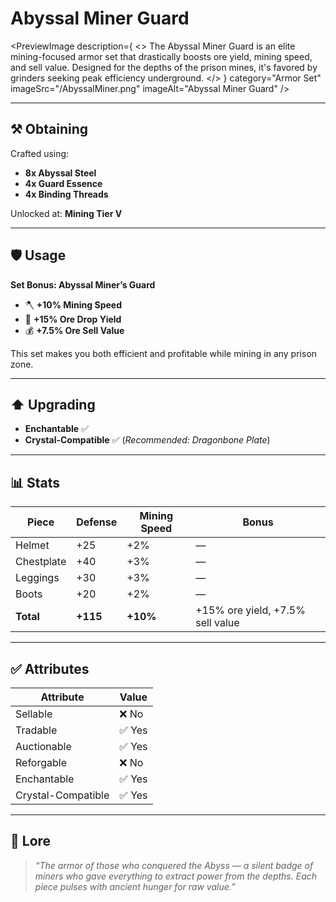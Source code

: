 
# Abyssal Miner Guard

<PreviewImage
  description={
    <>
      The <span className="text-[#651DB1]">Abyssal Miner Guard</span> is an elite mining-focused armor
      set that drastically boosts ore yield, mining speed, and sell value. Designed for the depths
      of the prison mines, it's favored by grinders seeking peak efficiency underground.
    </>
  }
  category="Armor Set"
  imageSrc="/AbyssalMiner.png"
  imageAlt="Abyssal Miner Guard"
/>

---

## ⚒️ Obtaining

Crafted using:
- **8x Abyssal Steel**
- **4x Guard Essence**
- **4x Binding Threads**

Unlocked at: **Mining Tier V**

---

## 🛡️ Usage

**Set Bonus: Abyssal Miner’s Guard**
- 🪓 **+10% Mining Speed**
- 💎 **+15% Ore Drop Yield**
- 💰 **+7.5% Ore Sell Value**

This set makes you both efficient and profitable while mining in any prison zone.

---

## ⬆️ Upgrading

- **Enchantable** ✅
- **Crystal-Compatible** ✅ (*Recommended: Dragonbone Plate*)

---

## 📊 Stats

| Piece       | Defense | Mining Speed | Bonus |
|-------------|---------|---------------|--------|
| Helmet      | +25     | +2%           | —      |
| Chestplate  | +40     | +3%           | —      |
| Leggings    | +30     | +3%           | —      |
| Boots       | +20     | +2%           | —      |
| **Total**   | **+115**| **+10%**      | +15% ore yield, +7.5% sell value |

---

## ✅ Attributes

| Attribute         | Value |
|-------------------|--------|
| Sellable          | ❌ No  |
| Tradable          | ✅ Yes |
| Auctionable       | ✅ Yes |
| Reforgable        | ❌ No  |
| Enchantable       | ✅ Yes |
| Crystal-Compatible| ✅ Yes |

---

## 📖 Lore

> *“The armor of those who conquered the Abyss — a silent badge of miners who gave everything to extract power from the depths. Each piece pulses with ancient hunger for raw value.”*
